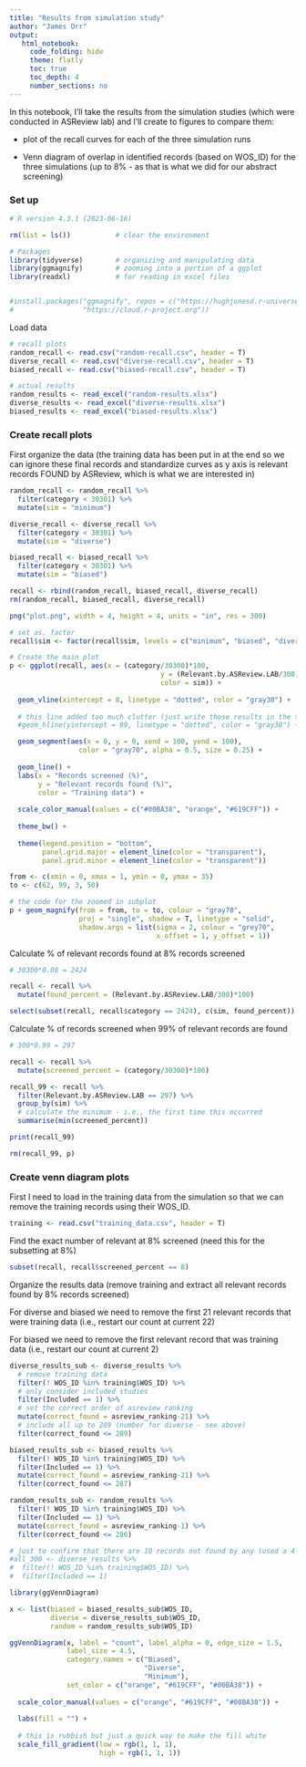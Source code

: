 ```yaml
---
title: "Results from simulation study"
author: "James Orr"
output:
   html_notebook:
     code_folding: hide
     theme: flatly
     toc: true
     toc_depth: 4
     number_sections: no
---
```


In this notebook, I'll take the results from the simulation studies (which were conducted in ASReview lab) and I'll create to figures to compare them:

- plot of the recall curves for each of the three simulation runs

- Venn diagram of overlap in identified records (based on WOS_ID) for the three simulations (up to 8% - as that is what we did for our abstract screening) 

### Set up 

```r
# R version 4.3.1 (2023-06-16)

rm(list = ls())           # clear the environment 

# Packages
library(tidyverse)        # organizing and manipulating data
library(ggmagnify)        # zooming into a portion of a ggplot
library(readxl)           # for reading in excel files


#install.packages("ggmagnify", repos = c("https://hughjonesd.r-universe.dev", 
#                 "https://cloud.r-project.org"))
``` 

Load data

```r
# recall plots
random_recall <- read.csv("random-recall.csv", header = T)
diverse_recall <- read.csv("diverse-recall.csv", header = T)
biased_recall <- read.csv("biased-recall.csv", header = T)

# actual results
random_results <- read_excel("random-results.xlsx")
diverse_results <- read_excel("diverse-results.xlsx")
biased_results <- read_excel("biased-results.xlsx")
```

### Create recall plots 

First organize the data (the training data has been put in at the end so we can ignore these final records and standardize curves as y axis is relevant records FOUND by ASReview, which is what we are interested in)

```r
random_recall <- random_recall %>%
  filter(category < 30301) %>%
  mutate(sim = "minimum")

diverse_recall <- diverse_recall %>%
  filter(category < 30301) %>%
  mutate(sim = "diverse")

biased_recall <- biased_recall %>%
  filter(category < 30301) %>%
  mutate(sim = "biased")

recall <- rbind(random_recall, biased_recall, diverse_recall)
rm(random_recall, biased_recall, diverse_recall)
```


```r
png("plot.png", width = 4, height = 4, units = "in", res = 300)

# set as. factor
recall$sim <- factor(recall$sim, levels = c("minimum", "biased", "diverse"))

# Create the main plot
p <- ggplot(recall, aes(x = (category/30300)*100, 
                                     y = (Relevant.by.ASReview.LAB/300)*100, 
                                     color = sim)) +
  
  geom_vline(xintercept = 8, linetype = "dotted", color = "gray30") +
  
  # this line added too much clutter (just write those results in the text)
  #geom_hline(yintercept = 99, linetype = "dotted", color = "gray30") +

  geom_segment(aes(x = 0, y = 0, xend = 100, yend = 100), 
                 color = "gray70", alpha = 0.5, size = 0.25) +
  
  geom_line() +
  labs(x = "Records screened (%)", 
       y = "Relevant records found (%)", 
       color = "Training data") +
  
  scale_color_manual(values = c("#00BA38", "orange", "#619CFF")) +
  
  theme_bw() +
    
  theme(legend.position = "bottom",
        panel.grid.major = element_line(color = "transparent"),
        panel.grid.minor = element_line(color = "transparent")) 

from <- c(xmin = 0, xmax = 1, ymin = 0, ymax = 35)
to <- c(62, 99, 3, 50)

# the code for the zoomed in subplot
p + geom_magnify(from = from, to = to, colour = "gray70",
                 proj = "single", shadow = T, linetype = "solid",
                 shadow.args = list(sigma = 2, colour = "grey70", 
                                    x_offset = 1, y_offset = 1))

```

Calculate % of relevant records found at 8% records screened

```r
# 30300*0.08 = 2424

recall <- recall %>%
  mutate(found_percent = (Relevant.by.ASReview.LAB/300)*100)

select(subset(recall, recall$category == 2424), c(sim, found_percent))
```

Calculate % of records screened when 99% of relevant records are found

```r
# 300*0.99 = 297

recall <- recall %>%
  mutate(screened_percent = (category/30300)*100)

recall_99 <- recall %>%
  filter(Relevant.by.ASReview.LAB == 297) %>%
  group_by(sim) %>%
  # calculate the minimum - i.e., the first time this occurred
  summarise(min(screened_percent))

print(recall_99)

rm(recall_99, p)
```

### Create venn diagram plots 

First I need to load in the training data from the simulation so that we can remove the training records using their WOS_ID.

```r
training <- read.csv("training_data.csv", header = T)
```

Find the exact number of relevant at 8% screened (need this for the subsetting at 8%)

```r
subset(recall, recall$screened_percent == 8)
```

Organize the results data (remove training and extract all relevant records found by 8% records screened)

For diverse and biased we need to remove the first 21 relevant records that were training data (i.e., restart our count at current 22)

For biased we need to remove the first relevant record that was training data (i.e., restart our count at current 2)

```r

diverse_results_sub <- diverse_results %>%
  # remove training data
  filter(! WOS_ID %in% training$WOS_ID) %>%
  # only consider included studies
  filter(Included == 1) %>%
  # set the correct order of asreview ranking
  mutate(correct_found = asreview_ranking-21) %>%
  # include all up to 289 (number for diverse - see above)
  filter(correct_found <= 289)

biased_results_sub <- biased_results %>%
  filter(! WOS_ID %in% training$WOS_ID) %>%
  filter(Included == 1) %>%
  mutate(correct_found = asreview_ranking-21) %>%
  filter(correct_found <= 287)

random_results_sub <- random_results %>%
  filter(! WOS_ID %in% training$WOS_ID) %>%
  filter(Included == 1) %>%
  mutate(correct_found = asreview_ranking-1) %>%
  filter(correct_found <= 286)

# just to confirm that there are 10 records not found by any (used a 4 way VD)
#all_300 <- diverse_results %>%
#  filter(! WOS_ID %in% training$WOS_ID) %>%
#  filter(Included == 1)
```


```r

library(ggVennDiagram)

x <- list(biased = biased_results_sub$WOS_ID,
          diverse = diverse_results_sub$WOS_ID,
          random = random_results_sub$WOS_ID)

ggVennDiagram(x, label = "count", label_alpha = 0, edge_size = 1.5,
              label_size = 4.5,
              category.names = c("Biased",
                                 "Diverse",
                                 "Minimum"),
              set_color = c("orange", "#619CFF", "#00BA38")) +
  
  scale_color_manual(values = c("orange", "#619CFF", "#00BA38")) +
  
  labs(fill = "") +
  
  # this is rubbish but just a quick way to make the fill white
  scale_fill_gradient(low = rgb(1, 1, 1), 
                      high = rgb(1, 1, 1))
```

